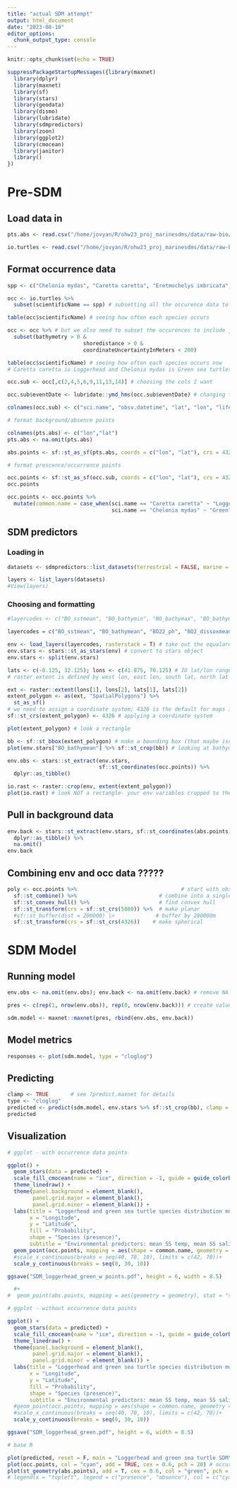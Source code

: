 ```yaml
---
title: "actual SDM attempt"
output: html_document
date: "2023-08-10"
editor_options: 
  chunk_output_type: console
---
```


```r
knitr::opts_chunk$set(echo = TRUE)
```

```r
suppressPackageStartupMessages({library(maxnet)
  library(dplyr)
  library(maxnet)
  library(sf)
  library(stars)
  library(geodata)
  library(dismo)
  library(lubridate)
  library(sdmpredictors)
  library(zoon)
  library(ggplot2)
  library(cmocean)
  library(janitor)
  library()
})
```

# Pre-SDM

## Load data in

```r
pts.abs <- read.csv("/home/jovyan/R/ohw23_proj_marinesdms/data/raw-bio/pts_absence.csv") # X is lon and Y is lat

io.turtles <- read.csv("/home/jovyan/R/ohw23_proj_marinesdms/data/raw-bio/io-sea-turtles.csv") 
```

## Format occurrence data

```r
spp <- c("Chelonia mydas", "Caretta caretta", "Eretmochelys imbricata", "Lepidochelys olivacea", "Natator depressus", "Dermochelys coriacea") # turtle species we're interested in

occ <- io.turtles %>% 
  subset(scientificName == spp) # subsetting all the occurence data to just those turtles 

table(occ$scientificName) # seeing how often each species occurs

occ <- occ %>% # but we also need to subset the occurences to include just those in the water (not the ones on land)
  subset(bathymetry > 0 & 
                        shoredistance > 0 & 
                        coordinateUncertaintyInMeters < 200)

table(occ$scientificName) # seeing how often each species occurs now
# Caretta caretta is Loggerhead and Chelonia mydas is Green sea turtles 

occ.sub <- occ[,c(2,4,5,6,9,11,13,14)] # choosing the cols I want

occ.sub$eventDate <- lubridate::ymd_hms(occ.sub$eventDate) # changing to datetime format

colnames(occ.sub) <- c("sci.name", "obsv.datetime", "lat", "lon", "life.stage", "bathy", "SST", "SSS") # renaming
```

```r
# format background/absence points

colnames(pts.abs) <- c("lon","lat")
pts.abs <- na.omit(pts.abs)

abs.points <- sf::st_as_sf(pts.abs, coords = c("lon", "lat"), crs = 4326)
```

```r
# format prescence/occurrence points

occ.points <- sf::st_as_sf(occ.sub, coords = c("lon", "lat"), crs = 4326)
occ.points

occ.points <- occ.points %>% 
  mutate(common.name = case_when(sci.name == "Caretta caretta" ~ "Loggerhead",
                                 sci.name == "Chelonia mydas" ~ "Green"))
```

## SDM predictors

### Loading in

```r
datasets <- sdmpredictors::list_datasets(terrestrial = FALSE, marine = TRUE)

layers <- list_layers(datasets)
#View(layers)
```

### Choosing and formatting

```r
#layercodes <- c("BO_sstmean", "BO_bathymin", "BO_bathymax", "BO_bathymean", "BO2_chlomax_bdmean", "BO2_dissoxmin_bdmean", "BO2_dissoxmean_bdmean", "BO2_dissoxrange_bdmean", "BO2_nitratemean_bdmean", "BO2_phosphatemean_bdmean", "BO2_tempmean_bdmean", "BO2_temprange_bdmean", "BO2_salinitymean_bdmean", "BO2_salinityrange_bdmean", "BO2_tempmean_ss", "BO2_temprange_ss", "BO2_chlomean_ss") # my first go around with lots of env variables (hint this takes FORever)

layercodes = c("BO_sstmean", "BO_bathymean", "BO22_ph", "BO2_dissoxmean_bdmean", "BO2_salinitymean_ss") # the env variables I chose from SDMpredictors

env <- load_layers(layercodes, rasterstack = T) # take out the equalarea arg or you will be sad AND add rasterstack = T
env.stars <- stars::st_as_stars(env) # convert to stars object
env.stars <- split(env.stars)

lats <- c(-0.125, 32.125); lons <- c(41.875, 70.125) # IO lat/lon range
# raster extent is defined by west lon, east lon, south lat, north lat

ext <- raster::extent(lons[1], lons[2], lats[1], lats[2])
extent_polygon <- as(ext, "SpatialPolygons") %>% 
  st_as_sf()
# we need to assign a coordinate system; 4326 is the default for maps in sf
sf::st_crs(extent_polygon) <- 4326 # applying a coordinate system

plot(extent_polygon) # look a rectangle

bb <- sf::st_bbox(extent_polygon) # make a bounding box (that maybe isn't what we need?)
plot(env.stars["BO_bathymean"] %>% sf::st_crop(bb)) # looking at bathymetry

env.obs <- stars::st_extract(env.stars,
                             sf::st_coordinates(occ.points)) %>%
  dplyr::as_tibble()

io.rast <- raster::crop(env, extent(extent_polygon))
plot(io.rast) # look NOT a rectangle- your env variables cropped to the Indian Ocean!
```

## Pull in background data

```r
env.back <- stars::st_extract(env.stars, sf::st_coordinates(abs.points)) %>% 
  dplyr::as_tibble() %>% 
  na.omit()
env.back
```

## Combining env and occ data ?????

```r
poly <- occ.points %>%                                 # start with obs
  sf::st_combine() %>%                          # combine into a single multipoint
  sf::st_convex_hull() %>%                      # find convex hull
  sf::st_transform(crs = sf::st_crs(5880)) %>%  # make planar
  #sf::st_buffer(dist = 200000) |>             # buffer by 200000m
  sf::st_transform(crs = sf::st_crs(4326))    # make spherical
```

# SDM Model

## Running model

```r
env.obs <- na.omit(env.obs); env.back <- na.omit(env.back) # remove NA values

pres <- c(rep(1, nrow(env.obs)), rep(0, nrow(env.back))) # create values of 1 for presence data and 0 for absence data

sdm.model <- maxnet::maxnet(pres, rbind(env.obs, env.back))
```

## Model metrics

```r
responses <- plot(sdm.model, type = "cloglog")
```

## Predicting

```r
clamp <- TRUE       # see ?predict.maxnet for details
type <- "cloglog"
predicted <- predict(sdm.model, env.stars %>% sf::st_crop(bb), clamp = clamp, type = type)
predicted
```

## Visualization

```r
# ggplot - with occurrence data points

ggplot() +
  geom_stars(data = predicted) +
  scale_fill_cmocean(name = "ice", direction = -1, guide = guide_colorbar(barwidth = 1, barheight = 10, ticks = FALSE, nbin = 1000, frame.colour = "black"), limits = c(0, 1)) +
  theme_linedraw() +
  theme(panel.background = element_blank(),
        panel.grid.major = element_blank(),
        panel.grid.minor = element_blank()) +
  labs(title = "Loggerhead and green sea turtle species distribution model",
       x = "Longitude",
       y = "Latitude",
       fill = "Probability",
       shape = "Species (presence)",
       subtitle = "Environmental predictors: mean SS temp, mean SS salinity, mean bathymetry, mean pH, mean DO") +
  geom_point(occ.points, mapping = aes(shape = common.name, geometry = geometry), stat = "sf_coordinates", alpha = 0.3, color = "purple") +
  #scale_x_continuous(breaks = seq(40, 70, 10), limits = c(42, 70))+
  scale_y_continuous(breaks = seq(0, 30, 10))

ggsave("SDM_loggerhead_green_w points.pdf", height = 6, width = 8.5)

  #+
#  geom_point(abs.points, mapping = aes(geometry = geometry), stat = "sf_coordinates", alpha = 0.7, color = "gray")
```

```r
# ggplot - without occurrence data points

ggplot() +
  geom_stars(data = predicted) +
  scale_fill_cmocean(name = "ice", direction = -1, guide = guide_colorbar(barwidth = 1, barheight = 10, ticks = FALSE, nbin = 1000, frame.colour = "black"), limits = c(0, 1)) +
  theme_linedraw() +
  theme(panel.background = element_blank(),
        panel.grid.major = element_blank(),
        panel.grid.minor = element_blank()) +
  labs(title = "Loggerhead and green sea turtle species distribution model",
       x = "Longitude",
       y = "Latitude",
       fill = "Probability",
       shape = "Species (presence)",
       subtitle = "Environmental predictors: mean SS temp, mean SS salinity, mean bathymetry, mean pH, mean DO") +
  #geom_point(occ.points, mapping = aes(shape = common.name, geometry = geometry), stat = "sf_coordinates", alpha = 0.3, color = "purple") +
  #scale_x_continuous(breaks = seq(40, 70, 10), limits = c(42, 70))+
  scale_y_continuous(breaks = seq(0, 30, 10))

ggsave("SDM_loggerhead_green.pdf", height = 6, width = 8.5)
```

```r
# base R

plot(predicted, reset = F, main = "Loggerhead and green sea turtle SDM") # predicted model
plot(occ.points, col = "cyan", add = TRUE, cex = 0.6, pch = 20) # occurrence points
plot(st_geometry(abs.points), add = T, cex = 0.6, col = "green", pch = 20, alpha = 0.2) # absence points
# legend(x = "topleft", legend = c("presence", "absence"), col = c("cyan","green"))
```

